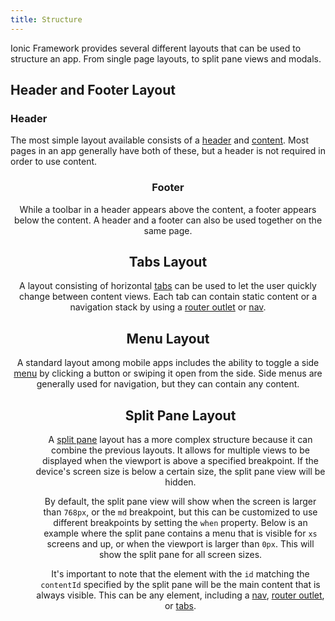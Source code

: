 ```yaml
---
title: Structure
---
```



<head>
  <title>Structure Layout | Structures for Content Layout on Ionic Apps</title>
  <meta
    name="description"
    content="Ionic provides several different layouts that can be used to structure an app and its content—from single page layouts, to split pane views and modals."
  />
</head>

Ionic Framework provides several different layouts that can be used to structure an app. From single page layouts, to split pane views and modals.

## Header and Footer Layout

### Header

The most simple layout available consists of a [header](../api/header.mdx) and [content](../api/content.mdx). Most pages in an app generally have both of these, but a header is not required in order to use content.


<Header />

### Footer

While a toolbar in a header appears above the content, a footer appears below the content. A header and a footer can also be used together on the same page.


<Footer />

## Tabs Layout

A layout consisting of horizontal [tabs](../api/tabs.mdx) can be used to let the user quickly change between content views. Each tab can contain static content or a navigation stack by using a [router outlet](../api/router-outlet.mdx) or [nav](../api/nav.mdx).


<Tabs />

## Menu Layout

A standard layout among mobile apps includes the ability to toggle a side [menu](../api/menu.mdx) by clicking a button or swiping it open from the side. Side menus are generally used for navigation, but they can contain any content.


<Menu />

## Split Pane Layout

A [split pane](../api/split-pane.mdx) layout has a more complex structure because it can combine the previous layouts. It allows for multiple views to be displayed when the viewport is above a specified breakpoint. If the device's screen size is below a certain size, the split pane view will be hidden.

By default, the split pane view will show when the screen is larger than `768px`, or the `md` breakpoint, but this can be customized to use different breakpoints by setting the `when` property. Below is an example where the split pane contains a menu that is visible for `xs` screens and up, or when the viewport is larger than `0px`. This will show the split pane for all screen sizes.

It's important to note that the element with the `id` matching the `contentId` specified by the split pane will be the main content that is always visible. This can be any element, including a [nav](../api/nav.mdx), [router outlet](../api/router-outlet.mdx), or [tabs](../api/tabs.mdx).


<SplitPane />
